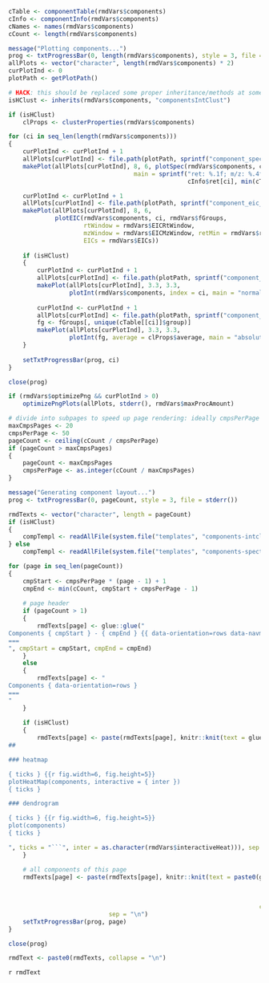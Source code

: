 ```r
cTable <- componentTable(rmdVars$components)
cInfo <- componentInfo(rmdVars$components)
cNames <- names(rmdVars$components)
cCount <- length(rmdVars$components)

message("Plotting components...")
prog <- txtProgressBar(0, length(rmdVars$components), style = 3, file = stderr())
allPlots <- vector("character", length(rmdVars$components) * 2)
curPlotInd <- 0
plotPath <- getPlotPath()

# HACK: this should be replaced some proper inheritance/methods at some point
isHClust <- inherits(rmdVars$components, "componentsIntClust")

if (isHClust)
    clProps <- clusterProperties(rmdVars$components)

for (ci in seq_len(length(rmdVars$components)))
{
    curPlotInd <- curPlotInd + 1
    allPlots[curPlotInd] <- file.path(plotPath, sprintf("component_spec_%d.png", ci))
    makePlot(allPlots[curPlotInd], 8, 6, plotSpec(rmdVars$components, ci,
                                   main = sprintf("ret: %.1f; m/z: %.4f - %.4f",
                                                  cInfo$ret[ci], min(cTable[[ci]]$mz), max(cTable[[ci]]$mz))))

    curPlotInd <- curPlotInd + 1
    allPlots[curPlotInd] <- file.path(plotPath, sprintf("component_eic_%d.png", ci))
    makePlot(allPlots[curPlotInd], 8, 6,
             plotEIC(rmdVars$components, ci, rmdVars$fGroups,
                     rtWindow = rmdVars$EICRtWindow,
                     mzWindow = rmdVars$EICMzWindow, retMin = rmdVars$retMin,
                     EICs = rmdVars$EICs))
    
    if (isHClust)
    {
        curPlotInd <- curPlotInd + 1
        allPlots[curPlotInd] <- file.path(plotPath, sprintf("component_int_norm_%d.png", ci))
        makePlot(allPlots[curPlotInd], 3.3, 3.3,
                 plotInt(rmdVars$components, index = ci, main = "normalized"))
        
        curPlotInd <- curPlotInd + 1
        allPlots[curPlotInd] <- file.path(plotPath, sprintf("component_int_abs_%d.png", ci))
        fg <- fGroups[, unique(cTable[[ci]]$group)]
        makePlot(allPlots[curPlotInd], 3.3, 3.3,
                 plotInt(fg, average = clProps$average, main = "absolute"))
    }
    
    setTxtProgressBar(prog, ci)
}

close(prog)

if (rmdVars$optimizePng && curPlotInd > 0)
    optimizePngPlots(allPlots, stderr(), rmdVars$maxProcAmount)

# divide into subpages to speed up page rendering: ideally cmpsPerPage per subpage, else with max maxCmpsPages subpages
maxCmpsPages <- 20
cmpsPerPage <- 50
pageCount <- ceiling(cCount / cmpsPerPage)
if (pageCount > maxCmpsPages)
{
    pageCount <- maxCmpsPages
    cmpsPerPage <- as.integer(cCount / maxCmpsPages)
}

message("Generating component layout...")
prog <- txtProgressBar(0, pageCount, style = 3, file = stderr())

rmdTexts <- vector("character", length = pageCount)
if (isHClust)
{
    compTempl <- readAllFile(system.file("templates", "components-intclust.Rmd", package = "patRoon"))
} else
    compTempl <- readAllFile(system.file("templates", "components-spectra.Rmd", package = "patRoon"))

for (page in seq_len(pageCount))
{
    cmpStart <- cmpsPerPage * (page - 1) + 1
    cmpEnd <- min(cCount, cmpStart + cmpsPerPage - 1)
    
    # page header
    if (pageCount > 1)
    {
        rmdTexts[page] <- glue::glue("
Components { cmpStart } - { cmpEnd } {{ data-orientation=rows data-navmenu=\"Components\" }}
===
", cmpStart = cmpStart, cmpEnd = cmpEnd)
    }
    else
    {
        rmdTexts[page] <- "
Components { data-orientation=rows }
===
"
    }
    
    if (isHClust)
    {
        rmdTexts[page] <- paste(rmdTexts[page], knitr::knit(text = glue::glue("
##

### heatmap

{ ticks } {{r fig.width=6, fig.height=5}}
plotHeatMap(components, interactive = { inter })
{ ticks }

### dendrogram

{ ticks } {{r fig.width=6, fig.height=5}}
plot(components)
{ ticks }

", ticks = "```", inter = as.character(rmdVars$interactiveHeat))), sep = "\n")
    }

    # all components of this page
    rmdTexts[page] <- paste(rmdTexts[page], knitr::knit(text = paste0(glue::glue(compTempl,
                                                                                 ci = seq(cmpStart, cmpEnd),
                                                                                 plotPath = plotPath,
                                                                                 doInt = isHClust),
                                                                      collapse = "\n")),
                            sep = "\n")
    setTxtProgressBar(prog, page)
}

close(prog)

rmdText <- paste0(rmdTexts, collapse = "\n")
```

<!-- stuff everything together: https://stackoverflow.com/a/21730473 -->
`r rmdText`
